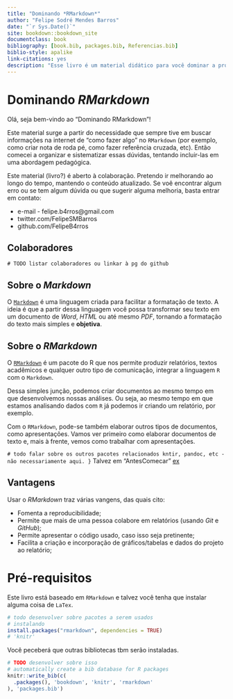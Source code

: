 ```yaml
--- 
title: "Dominando *RMarkdown*"
author: "Felipe Sodré Mendes Barros"
date: "`r Sys.Date()`"
site: bookdown::bookdown_site
documentclass: book
bibliography: [book.bib, packages.bib, Referencias.bib]
biblio-style: apalike
link-citations: yes
description: "Esse livro é um material didático para você dominar a produção de relatórios com *RMarkdown*"
---
```


# Dominando *RMarkdown* {#intro}

Olá, seja bem-vindo ao "Dominando RMarkdown"!

Este material surge a partir do necessidade que sempre tive em buscar informações na internet de "como fazer algo" no `RMarkdown` (por exemplo, como criar nota de roda pé, como fazer referência cruzada, etc). Então comecei a organizar e sistematizar essas dúvidas, tentando incluir-las em uma abordagem pedagógica.

Este material (livro?) é aberto à colaboração. Pretendo ir melhorando ao longo do tempo, mantendo o conteúdo atualizado. Se voê encontrar algum erro ou se tem algum dúvida ou que sugerir alguma melhoria, basta entrar em contato:

* e-mail - felipe.b4rros@gmail.com
* twitter.com/FelipeSMBarros
* github.com/FelipeB4rros

## Colaboradores
`# TODO listar colaboradores ou linkar à pg do github`

## Sobre o *Markdown*  {#markdown}

O [`Markdown`](https://pt.wikipedia.org/wiki/Markdown) é uma linguagem criada para facilitar a formatação de texto. A ideia é que a partir dessa linguagem você possa transformar seu texto em um documento de *Word*, *HTML* ou até mesmo *PDF*, tornando a formatação do texto mais simples e **objetiva**.

 
## Sobre o *RMarkdown*  {#rmarkdown}

O [`RMarkdown`](https://rmarkdown.rstudio.com/) é um pacote do R que nos permite produzir relatórios, textos acadêmicos e qualquer outro tipo de comunicação, integrar a linguagem `R` com o `Markdown`.

Dessa simples junção, podemos criar documentos ao mesmo tempo em que desenvolvemos nossas análises. Ou seja, ao mesmo tempo em que estamos analisando dados com `R` já podemos ir criando um relatório, por exemplo.  

Com o `RMarkdown`, pode-se também elaborar outros tipos de documentos, como apresentações. Vamos ver primeiro como elaborar documentos de texto e, mais à frente, vemos como trabalhar com apresentações.  

`# todo falar sobre os outros pacotes relacionados kntir, pandoc, etc - não necessariamente aqui. }` Talvez em "AntesComecar"
[ex](https://bookdown.org/yihui/bookdown/pandoc.html)

## Vantagens  

Usar o *RMarkdown* traz várias vangens, das quais cito:

- Fomenta a reproducibilidade;  
- Permite que mais de uma pessoa colabore em relatórios (usando *Git* e *GitHub*);  
- Permite apresentar o código usado, caso isso seja pretinente;  
- Facilita a criação e incorporação de gráficos/tabelas e dados do projeto ao relatório;  

# Pré-requisitos

Este livro está baseado em `RMarkdown` e talvez você tenha que instalar alguma coisa de `LaTex`.

```r
# todo desenvolver sobre pacotes a serem usados
# instalando
install.packages("rmarkdown", dependencies = TRUE)
# 'knitr'
```

Você peceberá que outras bibliotecas tbm serão instaladas.  

```r
# TODO desenvolver sobre isso
# automatically create a bib database for R packages
knitr::write_bib(c(
  .packages(), 'bookdown', 'knitr', 'rmarkdown'
), 'packages.bib')
```
